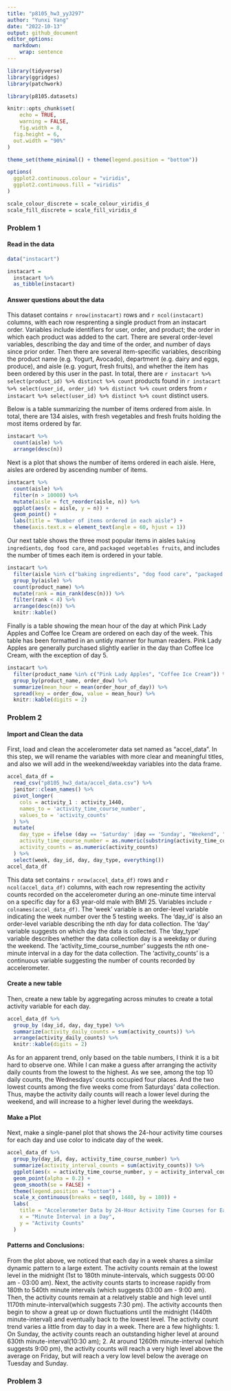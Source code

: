 ```yaml
---
title: "p8105_hw3_yy3297"
author: "Yunxi Yang"
date: "2022-10-13"
output: github_document
editor_options: 
  markdown: 
    wrap: sentence
---
```


```r
library(tidyverse)
library(ggridges)
library(patchwork)

library(p8105.datasets)

knitr::opts_chunk$set(
	echo = TRUE,
	warning = FALSE,
	fig.width = 8, 
  fig.height = 6,
  out.width = "90%"
)

theme_set(theme_minimal() + theme(legend.position = "bottom"))

options(
  ggplot2.continuous.colour = "viridis",
  ggplot2.continuous.fill = "viridis"
)

scale_colour_discrete = scale_colour_viridis_d
scale_fill_discrete = scale_fill_viridis_d
```

### Problem 1

#### Read in the data

```r
data("instacart")

instacart = 
  instacart %>% 
  as_tibble(instacart)
```

#### Answer questions about the data

This dataset contains `r nrow(instacart)` rows and `r ncol(instacart)` columns, with each row resprenting a single product from an instacart order.
Variables include identifiers for user, order, and product; the order in which each product was added to the cart.
There are several order-level variables, describing the day and time of the order, and number of days since prior order.
Then there are several item-specific variables, describing the product name (e.g. Yogurt, Avocado), department (e.g. dairy and eggs, produce), and aisle (e.g. yogurt, fresh fruits), and whether the item has been ordered by this user in the past.
In total, there are `r instacart %>% select(product_id) %>% distinct %>% count` products found in `r instacart %>% select(user_id, order_id) %>% distinct %>% count` orders from `r instacart %>% select(user_id) %>% distinct %>% count` distinct users.

Below is a table summarizing the number of items ordered from aisle.
In total, there are 134 aisles, with fresh vegetables and fresh fruits holding the most items ordered by far.

```r
instacart %>% 
  count(aisle) %>% 
  arrange(desc(n))
```

Next is a plot that shows the number of items ordered in each aisle.
Here, aisles are ordered by ascending number of items.

```r
instacart %>% 
  count(aisle) %>% 
  filter(n > 10000) %>% 
  mutate(aisle = fct_reorder(aisle, n)) %>% 
  ggplot(aes(x = aisle, y = n)) + 
  geom_point() + 
  labs(title = "Number of items ordered in each aisle") +
  theme(axis.text.x = element_text(angle = 60, hjust = 1))
```

Our next table shows the three most popular items in aisles `baking ingredients`, `dog food care`, and `packaged vegetables fruits`, and includes the number of times each item is ordered in your table.

```r
instacart %>% 
  filter(aisle %in% c("baking ingredients", "dog food care", "packaged vegetables fruits")) %>%
  group_by(aisle) %>% 
  count(product_name) %>% 
  mutate(rank = min_rank(desc(n))) %>% 
  filter(rank < 4) %>% 
  arrange(desc(n)) %>%
  knitr::kable()
```

Finally is a table showing the mean hour of the day at which Pink Lady Apples and Coffee Ice Cream are ordered on each day of the week.
This table has been formatted in an untidy manner for human readers.
Pink Lady Apples are generally purchased slightly earlier in the day than Coffee Ice Cream, with the exception of day 5.

```r
instacart %>%
  filter(product_name %in% c("Pink Lady Apples", "Coffee Ice Cream")) %>%
  group_by(product_name, order_dow) %>%
  summarize(mean_hour = mean(order_hour_of_day)) %>%
  spread(key = order_dow, value = mean_hour) %>%
  knitr::kable(digits = 2)
```

### Problem 2

#### Import and Clean the data

First, load and clean the accelerometer data set named as "accel_data".
In this step, we will rename the variables with more clear and meaningful titles, and also we will add in the weekend/weekday variables into the data frame.

```r
accel_data_df = 
  read_csv("p8105_hw3_data/accel_data.csv") %>%
  janitor::clean_names() %>% 
  pivot_longer(
    cols = activity_1 : activity_1440,
    names_to = 'activity_time_course_number',
    values_to = 'activity_counts'
  ) %>%
  mutate(
    day_type = ifelse (day == 'Saturday' |day == 'Sunday', "Weekend", "Weekday"),
    activity_time_course_number = as.numeric(substring(activity_time_course_number, 10)),
    activity_counts = as.numeric(activity_counts)
  ) %>%
  select(week, day_id, day, day_type, everything())
accel_data_df
```

This data set contains `r nrow(accel_data_df)` rows and `r ncol(accel_data_df)` columns, with each row representing the activity counts recorded on the accelerometer during an one-minute time interval on a specific day for a 63 year-old male with BMI 25.
Variables include `r colnames(accel_data_df)`.
The 'week' variable is an order-level variable indicating the week number over the 5 testing weeks.
The 'day_id' is also an order-level variable describing the nth day for data collection.
The 'day' variable suggests on which day the data is collected.
The 'day_type' variable describes whether the data collection day is a weekday or during the weekend.
The 'activity_time_course_number' suggests the nth one-minute interval in a day for the data collection.
The 'activity_counts' is a continuous variable suggesting the number of counts recorded by accelerometer.

#### Create a new table

Then, create a new table by aggregating across minutes to create a total activity variable for each day.

```r
accel_data_df %>% 
  group_by (day_id, day, day_type) %>% 
  summarize(activity_daily_counts = sum(activity_counts)) %>% 
  arrange(activity_daily_counts) %>%
  knitr::kable(digits = 2)
```

As for an apparent trend, only based on the table numbers, I think it is a bit hard to observe one.
While I can make a guess after arranging the activity daily counts from the lowest to the highest.
As we see, among the top 10 daily counts, the Wednesdays' counts occupied four places.
And the two lowest counts among the five weeks come from Saturdays' data collection.
Thus, maybe the activity daily counts will reach a lower level during the weekend, and will increase to a higher level during the weekdays.

#### Make a Plot

Next, make a single-panel plot that shows the 24-hour activity time courses for each day and use color to indicate day of the week.

```r
accel_data_df %>%
  group_by(day_id, day, activity_time_course_number) %>%
  summarize(activity_interval_counts = sum(activity_counts)) %>% 
  ggplot(aes(x = activity_time_course_number, y = activity_interval_counts, color = day)) + 
  geom_point(alpha = 0.2) +
  geom_smooth(se = FALSE) + 
  theme(legend.position = "bottom") +
  scale_x_continuous(breaks = seq(0, 1440, by = 180)) +
  labs(
    title = "Accelerometer Data by 24-Hour Activity Time Courses for Each Day",
    x = "Minute Interval in a Day",
    y = "Activity Counts"
  )
```

#### Patterns and Conclusions:

From the plot above, we noticed that each day in a week shares a similar dynamic pattern to a large extent. The activity counts remain at the lowest level in the midnight (1st to 180th minute-intervals, which suggests 00:00 am - 03:00 am). Next, the activity counts starts to increase rapidly from 180th to 540th minute intervals (which suggests 03:00 am - 9:00 am). Then, the activity counts remain at a relatively stable and high level until 1170th minute-interval(which suggests 7:30 pm). The activity accounts then begin to show a great up or down fluctuations until the midnight (1440th minute-interval) and eventually back to the lowest level. The activity count trend varies a little from day to day in a week. There are a few highlights: 1. On Sunday, the activity counts reach an outstanding higher level at around 630th minute-interval(10:30 am); 2. At around 1260th minute-interval (which suggests 9:00 pm), the activity counts will reach a very high level above the average on Friday, but will reach a very low level below the average on Tuesday and Sunday.


### Problem 3
